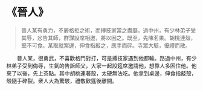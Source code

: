 # 《晉人》

> 晉人某有勇力，不屑格拒之術，而搏技家當之盡靡。過中州，有少林弟子受其辱，忿告其師，群謀設席相邀，將以困之。既至，先陳茗果。胡桃連殼，堅不可食。某取就案邊，伸食指敲之，應手而碎。寺眾大駭，優禮而散。

&emsp;&emsp;晉人某，很勇武，不喜歡格鬥對打，可是搏技家遇到他都輸。路過中州，有少林弟子受到侮辱，生氣的告訴師父，大家一起設筵席邀請他，想靠人多困住他。他來了以後，先上茶點。其中胡桃連著殼，太硬無法吃。他拿到桌邊，伸食指敲殼，殼隨手碎裂。衆人大為驚駭，禮敬歡筵後離開。
